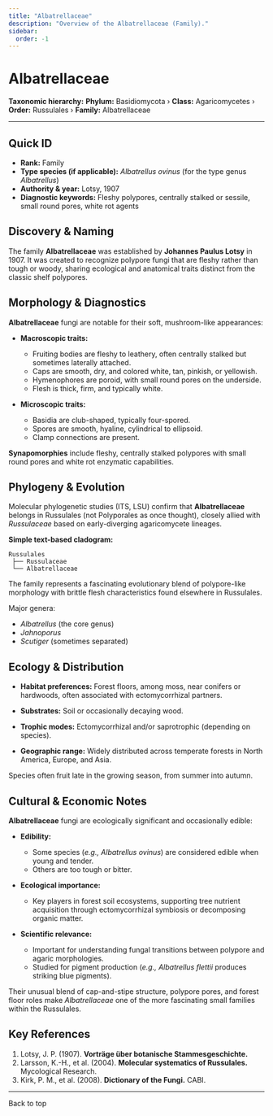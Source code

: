 ```yaml
---
title: "Albatrellaceae"
description: "Overview of the Albatrellaceae (Family)."
sidebar:
  order: -1
---
```



# Albatrellaceae <Badge variant="note" text="Family" />

**Taxonomic hierarchy:** **Phylum:** Basidiomycota › **Class:** Agaricomycetes › **Order:** Russulales › **Family:** Albatrellaceae

---

## Quick ID
* **Rank:** Family  
* **Type species (if applicable):** _Albatrellus ovinus_ (for the type genus _Albatrellus_)  
* **Authority & year:** Lotsy, 1907  
* **Diagnostic keywords:** Fleshy polypores, centrally stalked or sessile, small round pores, white rot agents  

## Discovery & Naming
The family **Albatrellaceae** was established by **Johannes Paulus Lotsy** in 1907. It was created to recognize polypore fungi that are fleshy rather than tough or woody, sharing ecological and anatomical traits distinct from the classic shelf polypores.

## Morphology & Diagnostics
**Albatrellaceae** fungi are notable for their soft, mushroom-like appearances:

- **Macroscopic traits:**
  - Fruiting bodies are fleshy to leathery, often centrally stalked but sometimes laterally attached.
  - Caps are smooth, dry, and colored white, tan, pinkish, or yellowish.
  - Hymenophores are poroid, with small round pores on the underside.
  - Flesh is thick, firm, and typically white.

- **Microscopic traits:**
  - Basidia are club-shaped, typically four-spored.
  - Spores are smooth, hyaline, cylindrical to ellipsoid.
  - Clamp connections are present.

**Synapomorphies** include fleshy, centrally stalked polypores with small round pores and white rot enzymatic capabilities.

## Phylogeny & Evolution
Molecular phylogenetic studies (ITS, LSU) confirm that **Albatrellaceae** belongs in Russulales (not Polyporales as once thought), closely allied with _Russulaceae_ based on early-diverging agaricomycete lineages.

**Simple text-based cladogram:**
```
Russulales
 ├── Russulaceae
 └── Albatrellaceae
```
The family represents a fascinating evolutionary blend of polypore-like morphology with brittle flesh characteristics found elsewhere in Russulales.

Major genera:

- _Albatrellus_ (the core genus)
- _Jahnoporus_
- _Scutiger_ (sometimes separated)

## Ecology & Distribution
- **Habitat preferences:** Forest floors, among moss, near conifers or hardwoods, often associated with ectomycorrhizal partners.
- **Substrates:** Soil or occasionally decaying wood.
- **Trophic modes:** Ectomycorrhizal and/or saprotrophic (depending on species).

- **Geographic range:** Widely distributed across temperate forests in North America, Europe, and Asia.

Species often fruit late in the growing season, from summer into autumn.

## Cultural & Economic Notes
**Albatrellaceae** fungi are ecologically significant and occasionally edible:

- **Edibility:**
  - Some species (_e.g., Albatrellus ovinus_) are considered edible when young and tender.
  - Others are too tough or bitter.

- **Ecological importance:**
  - Key players in forest soil ecosystems, supporting tree nutrient acquisition through ectomycorrhizal symbiosis or decomposing organic matter.

- **Scientific relevance:**
  - Important for understanding fungal transitions between polypore and agaric morphologies.
  - Studied for pigment production (_e.g., Albatrellus flettii_ produces striking blue pigments).

Their unusual blend of cap-and-stipe structure, polypore pores, and forest floor roles make _Albatrellaceae_ one of the more fascinating small families within the Russulales.

## Key References
1. Lotsy, J. P. (1907). **Vorträge über botanische Stammesgeschichte.**  
2. Larsson, K.-H., et al. (2004). **Molecular systematics of Russulales.** Mycological Research.  
3. Kirk, P. M., et al. (2008). **Dictionary of the Fungi.** CABI.

---

<LinkButton href="#top" variant="minimal" icon="arrow-up">
  Back to top
</LinkButton>
